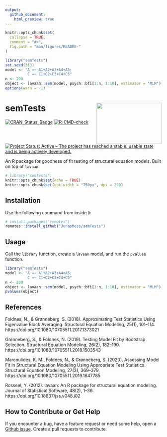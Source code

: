 ```yaml
---
output:
  github_document:
    html_preview: true
---
```


<!-- README.md is generated from README.Rmd. Please edit that file -->

```r
knitr::opts_chunk$set(
  collapse = TRUE,
  comment = "#>",
  fig.path = "man/figures/README-"
)
```

```r
library("semTests")
set.seed(313)
model <- "A =~ A1+A2+A3+A4+A5;
          C =~ C1+C2+C3+C4+C5"
n <- 200
object <- lavaan::sem(model, psych::bfi[1:n, 1:10], estimator = "MLM")
options(warn = -1)
```
# semTests <img src="man/figures/logo.png" align="right" width="210" height="130" />

[![CRAN_Status_Badge](https://www.r-pkg.org/badges/version/semTests)](https://cran.r-project.org/package=semTests)
[![R-CMD-check](https://github.com/JonasMoss/semTests/actions/workflows/R-CMD-check.yaml/badge.svg)](https://github.com/JonasMoss/semTests/actions/workflows/R-CMD-check.yaml)
[![Project Status: Active – The project has reached a stable, usable state and is being actively developed.](https://www.repostatus.org/badges/latest/active.svg)](https://www.repostatus.org/#active)

An R package for goodness of fit testing of structural equation models. Built on top of `lavaan`.
```r
# library("semTests")
knitr::opts_chunk$set(echo = TRUE)
knitr::opts_chunk$set(out.width = "750px", dpi = 200)
```

## Installation
Use the following command from inside `R`:
```r
# install.packages("remotes")
remotes::install_github("JonasMoss/semTests")
```

## Usage
Call the `library` function, create a `lavaan` model, and run the 
`pvalues` function. 

```r
library("semTests")
model <- "A =~ A1+A2+A3+A4+A5;
          C =~ C1+C2+C3+C4+C5"
n <- 200
object <- lavaan::sem(model, psych::bfi[1:n, 1:10], estimator = "MLM")
pvalues(object)
```
## References
Foldnes, N., & Grønneberg, S. (2018). Approximating Test Statistics Using Eigenvalue Block Averaging. Structural Equation Modeling, 25(1), 101–114. https://doi.org/10.1080/10705511.2017.1373021

Grønneberg, S., & Foldnes, N. (2019). Testing Model Fit by Bootstrap Selection. Structural Equation Modeling, 26(2), 182–190. https://doi.org/10.1080/10705511.2018.1503543

Marcoulides, K. M., Foldnes, N., & Grønneberg, S. (2020). Assessing Model Fit in Structural Equation Modeling Using Appropriate Test Statistics. Structural Equation Modeling, 27(3), 369–379. https://doi.org/10.1080/10705511.2019.1647785

Rosseel, Y. (2012). lavaan: An R package for structural equation modeling.
Journal of Statistical Software, 48(2), 1–36. https://doi.org/10.18637/jss.v048.i02

## How to Contribute or Get Help
If you encounter a bug, have a feature request or need some help, open a [Github issue](https://github.com/JonasMoss/semTests/issues). Create a pull requests to contribute.
